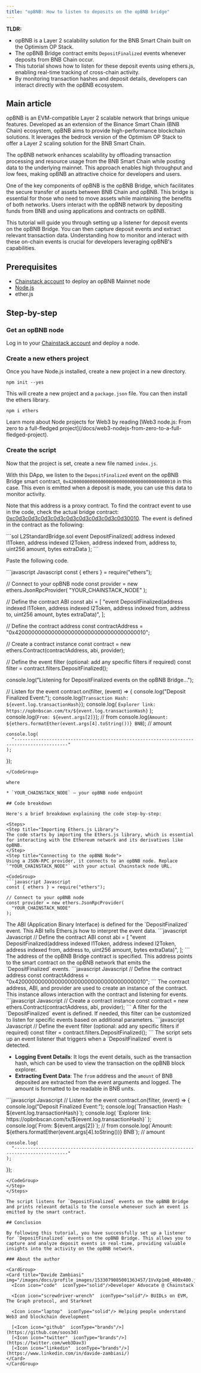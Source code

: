 ```yaml
---
title: "opBNB: How to listen to deposits on the opBNB bridge"
---
```


**TLDR:**
* opBNB is a Layer 2 scalability solution for the BNB Smart Chain built on the Optimism OP Stack.
* The opBNB Bridge contract emits `DepositFinalized` events whenever deposits from BNB Chain occur.
* This tutorial shows how to listen for these deposit events using ethers.js, enabling real-time tracking of cross-chain activity.
* By monitoring transaction hashes and deposit details, developers can interact directly with the opBNB ecosystem.

## Main article

opBNB is an EVM-compatible Layer 2 scalable network that brings unique features. Developed as an extension of the Binance Smart Chain (BNB Chain) ecosystem, opBNB aims to provide high-performance blockchain solutions. It leverages the bedrock version of the Optimism OP Stack to offer a Layer 2 scaling solution for the BNB Smart Chain.

The opBNB network enhances scalability by offloading transaction processing and resource usage from the BNB Smart Chain while posting data to the underlying mainnet. This approach enables high throughput and low fees, making opBNB an attractive choice for developers and users.

One of the key components of opBNB is the opBNB Bridge, which facilitates the secure transfer of assets between BNB Chain and opBNB. This bridge is essential for those who need to move assets while maintaining the benefits of both networks. Users interact with the opBNB network by depositing funds from BNB and using applications and contracts on opBNB.

This tutorial will guide you through setting up a listener for deposit events on the opBNB Bridge. You can then capture deposit events and extract relevant transaction data. Understanding how to monitor and interact with these on-chain events is crucial for developers leveraging opBNB's capabilities.

## Prerequisites

* [Chainstack account](https://console.chainstack.com/) to deploy an opBNB Mainnet node
* [Node.js](https://nodejs.org/en)
* ether.js

## Step-by-step

### Get an opBNB node

Log in to your [Chainstack account](https://console.chainstack.com/) and deploy a node.

### Create a new ethers project

Once you have Node.js installed, create a new project in a new directory.

```
npm init --yes
```

This will create a new project and a `package.json` file. You can then install the ethers library.

```
npm i ethers
```

<Info>
  Learn more about Node projects for Web3 by reading [Web3 node.js: From zero to a full-fledged project](/docs/web3-nodejs-from-zero-to-a-full-fledged-project).
</Info>

### Create the script

Now that the project is set, create a new file named `index.js`.

With this DApp, we listen to the `DepositFinalized` event on the opBNB Bridge smart contract, `0x4200000000000000000000000000000000000010` in this case. This even is emitted when a deposit is made, you can use this data to monitor activity.

Note that this address is a proxy contract. To find the contract event to use in the code, check the actual bridge contract: [0xc0d3c0d3c0d3c0d3c0d3c0d3c0d3c0d3c0d30010](https://opbnbscan.com/address/0xc0d3c0d3c0d3c0d3c0d3c0d3c0d3c0d3c0d30010?view=contract_code\&p=1\&tab=Contract#F7#L58). The event is defined in the contract as the following:

<CodeGroup>
  ```sol L2StandardBridge.sol
  event DepositFinalized(
      address indexed l1Token,
      address indexed l2Token,
      address indexed from,
      address to,
      uint256 amount,
      bytes extraData
  );
  ```
</CodeGroup>

Paste the following code.

<CodeGroup>
  ```javascript Javascript
  const { ethers } = require("ethers");

  // Connect to your opBNB node
  const provider = new ethers.JsonRpcProvider(
    "YOUR_CHAINSTACK_NODE"
  );

  // Define the contract ABI
  const abi = [
    "event DepositFinalized(address indexed l1Token, address indexed l2Token, address indexed from, address to, uint256 amount, bytes extraData)",
  ];

  // Define the contract address
  const contractAddress = "0x4200000000000000000000000000000000000010";

  // Create a contract instance
  const contract = new ethers.Contract(contractAddress, abi, provider);

  // Define the event filter (optional: add any specific filters if required)
  const filter = contract.filters.DepositFinalized();

  console.log("Listening for DepositFinalized events on the opBNB Bridge...");

  // Listen for the event
  contract.on(filter, (event) => {
    console.log("Deposit Finalized Event:");
    console.log(`Transaction Hash: ${event.log.transactionHash}`);
    console.log(
      `Explorer link: https://opbnbscan.com/tx/${event.log.transactionHash}`
    );
    console.log(`From: ${event.args[2]}`); // from
    console.log(`Amount: ${ethers.formatEther(event.args[4].toString())} BNB`); // amount

    console.log(
      "------------------------------------------------------------------------------------------"
    );
  });
  ```
</CodeGroup>

where

* `YOUR_CHAINSTACK_NODE` — your opBNB node endpoint

## Code breakdown

Here's a brief breakdown explaining the code step-by-step:

<Steps>
  <Step title="Importing Ethers.js Library">
  The code starts by importing the Ethers.js library, which is essential for interacting with the Ethereum network and its derivatives like opBNB.
  </Step>
  <Step title="Connecting to the opBNB Node">
  Using a JSON-RPC provider, it connects to an opBNB node. Replace `"YOUR_CHAINSTACK_NODE"` with your actual Chainstack node URL.

<CodeGroup>
  ```javascript Javascript
  const { ethers } = require("ethers");

  // Connect to your opBNB node
  const provider = new ethers.JsonRpcProvider(
    "YOUR_CHAINSTACK_NODE"
  );
  ```
</CodeGroup>
  </Step>
  <Step title="Defining the Contract ABI">
  The ABI (Application Binary Interface) is defined for the `DepositFinalized` event. This ABI tells Ethers.js how to interpret the event data.

<CodeGroup>
  ```javascript Javascript
  // Define the contract ABI
  const abi = [
    "event DepositFinalized(address indexed l1Token, address indexed l2Token, address indexed from, address to, uint256 amount, bytes extraData)",
  ];
  ```
</CodeGroup>
  </Step>
  <Step title="Specifying the Contract Address">
  The address of the opBNB Bridge contract is specified. This address points to the smart contract on the opBNB network that emits the `DepositFinalized` events.

<CodeGroup>
  ```javascript Javascript
  // Define the contract address
  const contractAddress = "0x4200000000000000000000000000000000000010";
  ```
</CodeGroup>
  </Step>
  <Step title="Creating a Contract Instance">
  The contract address, ABI, and provider are used to create an instance of the contract. This instance allows interaction with the contract and listening for events.

<CodeGroup>
  ```javascript Javascript
  // Create a contract instance
  const contract = new ethers.Contract(contractAddress, abi, provider);
  ```
</CodeGroup>
  </Step>
  <Step title="Defining the Event Filter">
  A filter for the `DepositFinalized` event is defined. If needed, this filter can be customized to listen for specific events based on additional parameters.

<CodeGroup>
  ```javascript Javascript
  // Define the event filter (optional: add any specific filters if required)
  const filter = contract.filters.DepositFinalized();
  ```
</CodeGroup>
  </Step>
  <Step title="Handling the Event">
  The script sets up an event listener that triggers when a `DepositFinalized` event is detected.

   * **Logging Event Details**: It logs the event details, such as the transaction hash, which can be used to view the transaction on the opBNB block explorer.
   * **Extracting Event Data**: The `from` address and the `amount` of BNB deposited are extracted from the event arguments and logged. The amount is formatted to be readable in BNB units.

<CodeGroup>
  ```javascript Javascript
  // Listen for the event
  contract.on(filter, (event) => {
    console.log("Deposit Finalized Event:");
    console.log(`Transaction Hash: ${event.log.transactionHash}`);
    console.log(
      `Explorer link: https://opbnbscan.com/tx/${event.log.transactionHash}`
    );
    console.log(`From: ${event.args[2]}`); // from
    console.log(`Amount: ${ethers.formatEther(event.args[4].toString())} BNB`); // amount

    console.log(
      "------------------------------------------------------------------------------------------"
    );
  });
  ```
</CodeGroup>
  </Step>
</Steps>

The script listens for `DepositFinalized` events on the opBNB Bridge and prints relevant details to the console whenever such an event is emitted by the smart contract.

## Conclusion

By following this tutorial, you have successfully set up a listener for `DepositFinalized` events on the opBNB Bridge. This allows you to capture and analyze deposit events in real-time, providing valuable insights into the activity on the opBNB network.

### About the author

<CardGroup>
  <Card title="Davide Zambiasi" img="/images/docs/profile_images/1533079085001363457/1VvXp1m0_400x400.jpg">
    <Icon icon="code"  iconType="solid"/>Developer Advocate @ Chainstack

    <Icon icon="screwdriver-wrench"  iconType="solid"/> BUIDLs on EVM, The Graph protocol, and Starknet

    <Icon icon="laptop"  iconType="solid"/> Helping people understand Web3 and blockchain development

    [<Icon icon="github"  iconType="brands"/>](https://github.com/soos3d)
    [<Icon icon="twitter"  iconType="brands"/>](https://twitter.com/web3Dav3)
    [<Icon icon="linkedin"  iconType="brands"/>](https://www.linkedin.com/in/davide-zambiasi/)
  </Card>
</CardGroup>
